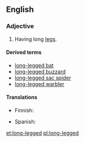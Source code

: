 ==English==

===Adjective===
{{en-adj|pos=[[long]]-[[legged]]}}

# Having long [[leg]]s.

====Derived terms====
* [[long-legged bat]]
* [[long-legged buzzard]]
* [[long-legged sac spider]]
* [[long-legged warbler]]

====Translations====
{{trans-top|having long legs}}
* Finnish: {{t-|fi|pitkäjalkainen}}
{{trans-mid}}
* Spanish: {{t|es|zancudo}}
{{trans-bottom}}

[[et:long-legged]]
[[pl:long-legged]]